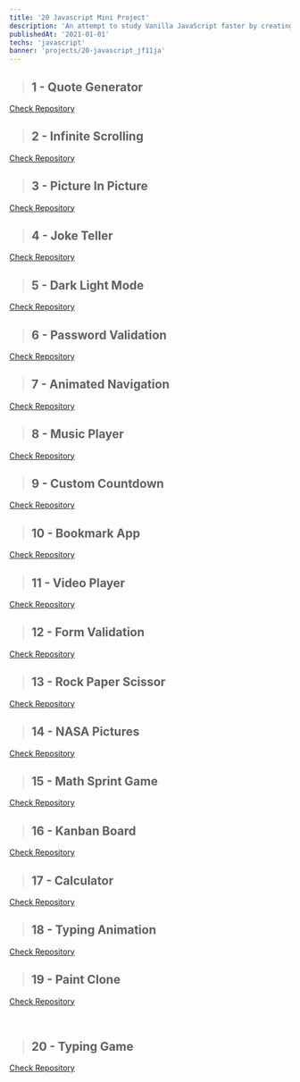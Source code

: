 ```yaml
---
title: '20 Javascript Mini Project'
description: 'An attempt to study Vanilla JavaScript faster by creating a bunch of simple projects, done in a month.'
publishedAt: '2021-01-01'
techs: 'javascript'
banner: 'projects/20-javascript_jf11ja'
---
```


> ## 1 - Quote Generator

[Check Repository](https://github.com/theodorusclarence/quote-generator)

<LiteYouTubeEmbed
  id='KX5ZMPVEdqY'
  poster='maxresdefault'
  title='1 - Quote Generator'
  noCookie={true}
  aspectHeight={3}
  aspectWidth={4}
/>

> ## 2 - Infinite Scrolling

[Check Repository](https://github.com/theodorusclarence/infinite-scrolling)

<LiteYouTubeEmbed
  id='hM2PYnzCtgY'
  poster='maxresdefault'
  title='2 - Infinite Scrolling'
  noCookie={true}
  aspectHeight={3}
  aspectWidth={4}
/>

> ## 3 - Picture In Picture

[Check Repository](https://github.com/theodorusclarence/picture-in-picture)

<LiteYouTubeEmbed
  id='q1q8ENcfoaU'
  poster='maxresdefault'
  title='3 - Picture In Picture'
  noCookie={true}
  aspectHeight={3}
  aspectWidth={4}
/>

> ## 4 - Joke Teller

[Check Repository](https://github.com/theodorusclarence/joke-teller)

<LiteYouTubeEmbed
  id='DmrVTIDrQKE'
  poster='maxresdefault'
  title='4 - Joke Teller'
  noCookie={true}
  aspectHeight={3}
  aspectWidth={4}
/>

> ## 5 - Dark Light Mode

[Check Repository](https://github.com/theodorusclarence/dark-light-mode)

<LiteYouTubeEmbed
  id='kxhg8skgnKg'
  poster='maxresdefault'
  title='5 - Dark Light Mode'
  noCookie={true}
  aspectHeight={3}
  aspectWidth={4}
/>

> ## 6 - Password Validation

[Check Repository](https://github.com/theodorusclarence/password-validation)

<LiteYouTubeEmbed
  id='PxB4s3kJ4ms'
  poster='maxresdefault'
  title='6 - Password Validation'
  noCookie={true}
  aspectHeight={3}
  aspectWidth={4}
/>

> ## 7 - Animated Navigation

[Check Repository](https://github.com/theodorusclarence/animated-navigation)

<LiteYouTubeEmbed
  id='04FpGPtjjgQ'
  poster='maxresdefault'
  title='7 - Animated Navigation'
  noCookie={true}
  aspectHeight={3}
  aspectWidth={4}
/>

> ## 8 - Music Player

[Check Repository](https://github.com/theodorusclarence/music-player)

<LiteYouTubeEmbed
  id='IQHb-9No_88'
  poster='maxresdefault'
  title='8 - Music Player'
  noCookie={true}
  aspectHeight={3}
  aspectWidth={4}
/>

> ## 9 - Custom Countdown

[Check Repository](https://github.com/theodorusclarence/custom-countdown)

<LiteYouTubeEmbed
  id='TC6piG0ClNE'
  poster='maxresdefault'
  title='9 - Custom Countdown'
  noCookie={true}
  aspectHeight={3}
  aspectWidth={4}
/>

> ## 10 - Bookmark App

[Check Repository](https://github.com/theodorusclarence/bookmark-app)

<LiteYouTubeEmbed
  id='6y-tY7TPCs4'
  poster='maxresdefault'
  title='10 - Bookmark App'
  noCookie={true}
  aspectHeight={3}
  aspectWidth={4}
/>

> ## 11 - Video Player

[Check Repository](https://github.com/theodorusclarence/video-player)

<LiteYouTubeEmbed
  id='AiAIBpzbOIk'
  poster='maxresdefault'
  title='11 - Video Player'
  noCookie={true}
  aspectHeight={3}
  aspectWidth={4}
/>

> ## 12 - Form Validation

[Check Repository](https://github.com/theodorusclarence/form-validation)

<LiteYouTubeEmbed
  id='vj_B5AFXbdI'
  poster='maxresdefault'
  title='12 - Form Validation'
  noCookie={true}
  aspectHeight={3}
  aspectWidth={4}
/>

> ## 13 - Rock Paper Scissor

[Check Repository](https://github.com/theodorusclarence/rock-paper-game)

<LiteYouTubeEmbed
  id='tfCx_H1uSOY'
  poster='maxresdefault'
  title='13 - Rock Paper Scissor'
  noCookie={true}
  aspectHeight={3}
  aspectWidth={4}
/>

> ## 14 - NASA Pictures

[Check Repository](https://github.com/theodorusclarence/nasa-pictures)

<LiteYouTubeEmbed
  id='i0rlj4nyl4A'
  poster='maxresdefault'
  title='14 - NASA Pictures'
  noCookie={true}
  aspectHeight={3}
  aspectWidth={4}
/>

> ## 15 - Math Sprint Game

[Check Repository](https://github.com/theodorusclarence/math-sprint-game)

<LiteYouTubeEmbed
  id='75hbfg1Z5T0'
  poster='maxresdefault'
  title='15 - Math Sprint Game'
  noCookie={true}
  aspectHeight={3}
  aspectWidth={4}
/>

> ## 16 - Kanban Board

[Check Repository](https://github.com/theodorusclarence/trello-board)

<LiteYouTubeEmbed
  id='1aMxuVDGLKM'
  poster='maxresdefault'
  title='16 - Kanban Board'
  noCookie={true}
  aspectHeight={3}
  aspectWidth={4}
/>

> ## 17 - Calculator

[Check Repository](https://github.com/theodorusclarence/calculator)

<LiteYouTubeEmbed
  id='my2nDjAHOm8'
  poster='maxresdefault'
  title='17 - Calculator'
  noCookie={true}
  aspectHeight={3}
  aspectWidth={4}
/>

> ## 18 - Typing Animation

[Check Repository](https://github.com/theodorusclarence/typewriter)

<LiteYouTubeEmbed
  id='OZ-4Xpg2-M0'
  poster='maxresdefault'
  title='18 - Typing Animation'
  noCookie={true}
  aspectHeight={3}
  aspectWidth={4}
/>

> ## 19 - Paint Clone

[Check Repository](https://github.com/theodorusclarence/paint-clone)

<LiteYouTubeEmbed
  id='lZAlTuZaa5w'
  poster='maxresdefault'
  title='19 - Paint Clone'
  noCookie={true}
  aspectHeight={3}
  aspectWidth={4}
/>
 

> ## 20 - Typing Game

[Check Repository](https://github.com/theodorusclarence/typing-game)

<LiteYouTubeEmbed
  id='psEMYsbpmtA'
  poster='maxresdefault'
  title='20 - Typing Game'
  noCookie={true}
  aspectHeight={3}
  aspectWidth={4}
/>
 
